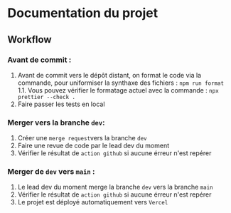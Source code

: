 
<Meta title="Documentation/Workflow" />

# Documentation du projet

## Workflow

### Avant de commit :

1. Avant de commit vers le dépôt distant, on format le code via la commande, pour uniformiser la synthaxe des fichiers : `npm run format`
1.1. Vous pouvez vérifier le formatage actuel avec la commande : `npx prettier --check .`
2. Faire passer les tests en local

### Merger vers la branche `dev`:

1. Créer une `merge request`vers la branche `dev`
2. Faire une revue de code par le lead dev du moment
3. Vérifier le résultat de `action github` si aucune érreur n'est repérer

### Merger de `dev` vers `main` :

1. Le lead dev du moment merge la branche `dev` vers la branche `main`
2. Vérifier le résultat de `action github` si aucune érreur n'est repérer
3. Le projet est déployé automatiquement vers `Vercel`

